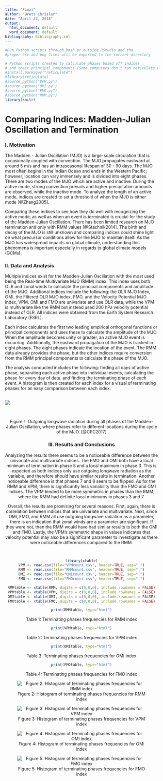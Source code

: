 ---
title: "Final"
author: "Brett Chrisler"
date: "April 24, 2018"
output:
  html_document: default
  word_document: default
bibliography: Bibliography.xml
---
```{r, echo = FALSE}
#Run Python scripts through bash or outside RStudio and the
#proper csv and png files will be exported to the current directory
```

```{r, echo = FALSE}
# Python scripts created to calculate phases based off indices
# and their principal components (Some computers don't run reticulate well)
#install.packages("reticulate")
#library(reticulate)
#source_python("VPM.py")
#source_python("OMI.py")
#source_python("FMO.py")
#source_python("RMM.py")
library(knitr)
```

# __Comparing Indices: Madden-Julian Oscillation and Termination__

### I. Motivation
The Madden - Julian Oscillation (MJO) is a large-scale circulation that is occasionally coupled with convection. The MJO propagates eastward at around 5 m/s and has an intraseasonal lifespan of 30 - 90 days. The MJO most often begins in the Indian Ocean and ends in the Western Pacific; however, location can vary immensely and is divided into eight phases. There are two modes of the MJO which are active and inactive. During the active mode, strong convection prevails and higher precipitation amounts are observed, while the inactive mode. To analyze the length of an active mode, indices are created to set a threshold of when the MJO is either mode [@Zhang2005].

Comparing these indices to see how they do well with recognizing the active mode, as well as when an event is terminated is crucial for the study of the Madden-Julian Oscillation. There has been limited research on MJO termination and only with RMM values [@Stachnik2014]. The birth and decay of the MJO is still unknown and comparing indices could shine light on what precursor conditions allow for the MJO to maintain itself. As the MJO has widespread impacts on global climate, understanding this phenomena is important especially in regards to global climate models (GCMs).
<br>

### II. Data and Analysis
Multiple indices exist for the Madden-Julian Oscillation with the most used being the Real-time Multivariate MJO (RMM) index. This index uses both OLR and zonal winds to calculate the principal components and amplitude of the MJO. Additional indices include the following: the OLR MJO Index, OMI, the Filtered OLR MJO index, FMO, and the Velocity Potential MJO index, VPM. OMI and FMO are univariate and use OLR data, while the VPM is multivariate like the RMM but instead used 200 hPa velocity potential instead of OLR. All indices were obtained from the Earth System Research Laboratory (ESRL).

Each index calculates the first two leading empirical orthogonal functions or principal components and uses these to calculate the amplitude of the MJO. When the amplitude becomes unity or greater, an active MJO event is occurring. Additionally, the eastward propagation of the MJO is tracked in eight phases. The eight phases indicate the location of the event. The RMM data already provides the phase, but the other indices require conversion from the RMM principal components to calculate the phase of the MJO.

The analysis conducted includes the following: finding all days of active phase, separating each active phase into individual events, calculating the phase for every day of data, and finding the terminating phase of each event. A histogram is then created for each index for a visual of terminating phases for an easy comparison between each index.


<br>
![](http://www.cpc.noaa.gov/products/precip/CWlink/MJO/plot_olr_tvalue_8pan_maysep.gif)
</center>
</br>

<center>Figure 1. Outgoing longwave radiation during all phases of the Madden-Julian Oscillation, where phases refer to different locations during the cycle of the MJO. [@CPC2017]<center/>


### III. Results and Conclusions
Analyzing the results there seems to be a noticeable difference between the univariate and multivariate indices. The FMO and OMI both have a local minimum of termination in phase 5 and a local maximum in phase 3. This is expected as both indices only use outgoing longwave radiation as the variable, and therefore should have similar results in termination. Another noticeable difference is that phases 7 and 8 seem to be flipped. As for the RMM and VPM, there is significantly less variability than the FMO and OMI indices. The VPM tended to be more symmetric in phases than the RMM, where the RMM had definite local minimums in phases 3 and 7.

Overall, the results are promising for several reasons. First, again, there is correlation between indices that are univariate and multivariate. Next, since OMI, FMO, and RMM all use outgoing longwave radiation as a parameter, there is an indication that zonal winds are a parameter are significant. If they were not, then the RMM would have had similar results to both the OMI and FMO. Lastly, the VPM's symmetric shape in values indicates that velocity potential may also be a significant parameter to investigate as there were noticeable differences compared to the RMM.


<br>

```{r xtable, echo=F}
library(xtable)
VPM <- read.csv(file="VPMcount.csv", header=TRUE, sep=",")
RMM <- read.csv(file="RMMcount.csv", header=TRUE, sep=",")
OMI <- read.csv(file="OMIcount.csv", header=TRUE, sep=",")
FMO <- read.csv(file="FMOcount.csv", header=TRUE, sep=",")

RMMtable <- xtable(RMM, digits = c(0,0,0), include.rownames = FALSE)
VPMtable <- xtable(VPM, digits = c(0,0,0), include.rownames = FALSE)
OMItable <- xtable(OMI, digits = c(0,0,0), include.rownames = FALSE)
FMOtable <- xtable(FMO, digits = c(0,0,0), include.rownames = FALSE)
```

```{r RMM table, results="asis", echo=F}
print(RMMtable, type="html")
```
<p>
Table 1: Terminating phases frequencies for RMM index
<p>
```{r VPM table, results="asis", echo=F}
print(VPMtable, type="html")
```
<p>
Table 2: Terminating phases frequencies for VPM index
<p>
```{r OMI table, results="asis", echo=F}
print(OMItable, type="html")
```
<p>
Table 3: Terminating phases frequencies for OMI index
<p>
```{r FMO table, results="asis", echo=F}
print(FMOtable, type="html")
```
<p>
Table 4: Terminating phases frequencies for FMO index
<p>
![Figure 2: Histogram of terminating phases frequencies for RMM index](RMM.png)

![Figure 3: Histogram of terminating phases frequencies for VPM index](VPM.png)

![Figure 4: Histogram of terminating phases frequencies for OMI index](OMI.png)

![Figure 5: Histogram of terminating phases frequencies for FMO index](FMO.png)

